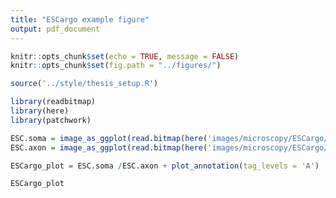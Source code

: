 ```yaml
---
title: "ESCargo example figure"
output: pdf_document
---
```

```r
knitr::opts_chunk$set(echo = TRUE, message = FALSE)
knitr::opts_chunk$set(fig.path = "../figures/")

source('../style/thesis_setup.R')

library(readbitmap)
library(here)
library(patchwork)
```

```r
ESC.soma = image_as_ggplot(read.bitmap(here('images/microscopy/ESCargo/ESCargo_soma_1094.png')))
ESC.axon = image_as_ggplot(read.bitmap(here('images/microscopy/ESCargo/ESCargo_axon_1094.png')))

ESCargo_plot = ESC.soma /ESC.axon + plot_annotation(tag_levels = 'A')

ESCargo_plot
```